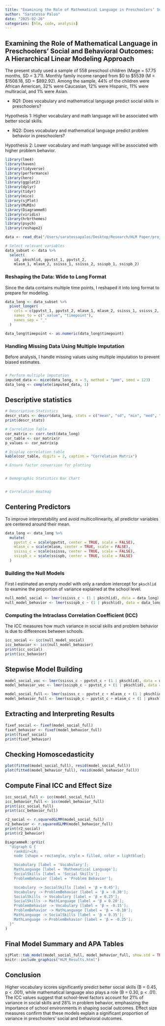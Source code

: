 ```yaml
---
title: "Examining the Role of Mathematical Language in Preschoolers’ Social and Behavioral Outcomes: A Hierarchical Linear Modeling Approach"
author: "Saratessa Palos"
date: "2025-02-26"
categories: [hlm, code, analysis]
---
```


## Examining the Role of Mathematical Language in Preschoolers’ Social and Behavioral Outcomes: A Hierarchical Linear Modeling Approach

The present study used a sample of 558 preschool children (Mage = 57.75 months, SD = 3.71). Monthly family income ranged from \$0 to \$5539 (M = \$1508.18, SD = \$892.92). Among the sample, 44% of the children were African American, 32% were Caucasian, 12% were Hispanic, 11% were multiracial, and 1% were Asian.

-   RQ1: Does vocabulary and mathematical language predict social skills in preschoolers?

Hypothesis 1: Higher vocabulary and math language will be associated with better social skills.

-   RQ2: Does vocabulary and mathematical language predict problem behavior in preschoolers?

Hypothesis 2: Lower vocabulary and math language will be associated with higher problem behavior.

```r
library(lme4)     
library(haven)      
library(tidyverse)  
library(performance)
library(here)
library(ggplot2)
library(dplyr)    
library(tidyr)    
library(mice)
library(sjPlot)
library(MuMIn) 
library(DiagrammeR)
library(viridis)
library(hrbrthemes)
library(psych)
library(reshape2)
```

```r
data <- read_dta("/Users/saratessapalos/Desktop/Research/HLM Paper/project/socialskills_problembx/data/data.dta")
```

```r
# Select relevant variables 
data_subset <- data %>%
  select(
    id, pkschlid, ppvtst_1, ppvtst_2,   
    mlasm_1, mlasm_2, ssisss_1, ssisss_2, ssispb_1, ssispb_2)       
```

### **Reshaping the Data: Wide to Long Format**

Since the data contains multiple time points, I reshaped it into long format to prepare for modeling.

```r
data_long <- data_subset %>%
  pivot_longer(
    cols = c(ppvtst_1, ppvtst_2, mlasm_1, mlasm_2, ssisss_1, ssisss_2, ssispb_1, ssispb_2),
    names_to = c(".value", "timepoint"),
    names_sep = "_"
  )

data_long$timepoint <- as.numeric(data_long$timepoint)
```

### **Handling Missing Data Using Multiple Imputation**

Before analysis, I handle missing values using multiple imputation to prevent biased estimates.

```{colSums(is.na(data_long))}
```

```r
# Perform multiple imputation
imputed_data <- mice(data_long, m = 5, method = "pmm", seed = 123)
data_long <- complete(imputed_data, 1)
```

## **Descriptive statistics**

```r
# Descriptive Statistics
descr_stats <- descr(data_long, stats = c("mean", "sd", "min", "med", "max"))
print(descr_stats)

# Correlation Table
cor_matrix <- corr.test(data_long)
cor_table <- cor_matrix$r
p_values <- cor_matrix$p

# Display correlation table
kable(cor_table, digits = 2, caption = "Correlation Matrix")
```

```r
# Ensure factor conversion for plotting


# Demographic Statistics Bar Chart


# Correlation Heatmap

```

## **Centering Predictors**

To improve interpretability and avoid multicollinearity, all predictor variables are centered around their mean.

```r
data_long <- data_long %>%
  mutate(
    ppvtst_c = scale(ppvtst, center = TRUE, scale = FALSE), 
    mlasm_c = scale(mlasm, center = TRUE, scale = FALSE),  
    ssisss_c = scale(ssisss, center = TRUE, scale = FALSE),  
    ssispb_c = scale(ssispb, center = TRUE, scale = FALSE)  
  )
```

### **Building the Null Models**

First I estimated an empty model with only a random intercept for `pkschlid` to examine the proportion of variance explained at the school level.

```r
null_model_social <- lmer(ssisss_c ~ (1 | pkschlid), data = data_long)
null_model_behavior <- lmer(ssispb_c ~ (1 | pkschlid), data = data_long)
```

### **Computing the Intraclass Correlation Coefficient (ICC)**

The ICC measures how much variance in social skills and problem behavior is due to differences between schools.

```r
icc_social <- icc(null_model_social)
icc_behavior <- icc(null_model_behavior)
print(icc_social)
print(icc_behavior)
```

## **Stepwise Model Building**

```r
model_social_voc <- lmer(ssisss_c ~ ppvtst_c + (1 | pkschlid), data = data_long)
model_behavior_voc <- lmer(ssispb_c ~ ppvtst_c + (1 | pkschlid), data = data_long)

model_social_full <- lmer(ssisss_c ~ ppvtst_c + mlasm_c + (1 | pkschlid), data = data_long)
model_behavior_full <- lmer(ssispb_c ~ ppvtst_c + mlasm_c + (1 | pkschlid), data = data_long)
```

## **Extracting and Interpreting Results**

```r
fixef_social <- fixef(model_social_full)
fixef_behavior <- fixef(model_behavior_full)
print(fixef_social)
print(fixef_behavior)
```

## **Checking Homoscedasticity**

```r
plot(fitted(model_social_full), resid(model_social_full))
plot(fitted(model_behavior_full), resid(model_behavior_full))
```

## **Compute Final ICC and Effect Size**

```r
icc_social_full <- icc(model_social_full)
icc_behavior_full <- icc(model_behavior_full)
print(icc_social_full)
print(icc_behavior_full)

r2_social <- r.squaredGLMM(model_social_full)
r2_behavior <- r.squaredGLMM(model_behavior_full)
print(r2_social)
print(r2_behavior)
```

```r
DiagrammeR::grViz(
  "digraph G {
    rankdir=LR;
    node [shape = rectangle, style = filled, color = lightblue];

    Vocabulary [label = 'Vocabulary'];
    MathLanguage [label = 'Mathematical Language'];
    SocialSkills [label = 'Social Skills'];
    ProblemBehavior [label = 'Problem Behavior'];

    Vocabulary -> SocialSkills [label = 'β = 0.45'];
    Vocabulary -> ProblemBehavior [label = 'β = -0.30'];
    SocialSkills -> Vocabulary [label = 'β = 0.25'];
    SocialSkills -> MathLanguage [label = 'β = 0.20'];
    ProblemBehavior -> Vocabulary [label = 'β = -0.15'];
    ProblemBehavior -> MathLanguage [label = 'β = -0.10'];
    MathLanguage -> SocialSkills [label = 'β = 0.35'];
    MathLanguage -> ProblemBehavior [label = 'β = -0.25'];
  }"
)


```

## **Final Model Summary and APA Tables**

```r
sjPlot::tab_model(model_social_full, model_behavior_full, show.std = TRUE, show.ci = TRUE, show.p = TRUE, file = "HLM_Results.html")
knitr::include_graphics("HLM_Results.html")
```

## **Conclusion**

Higher vocabulary scores significantly predict better social skills (B = 0.45, p \< .001), while mathematical language also plays a role (B = 0.30, p \< .01). The ICC values suggest that school-level factors account for 21% of variance in social skills and 28% in problem behavior, emphasizing the importance of school environments in shaping social outcomes. Effect size measures confirm that these models explain a significant proportion of variance in preschoolers’ social and behavioral outcomes.

